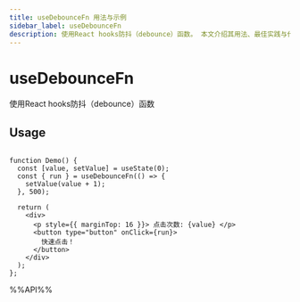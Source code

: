```yaml
---
title: useDebounceFn 用法与示例
sidebar_label: useDebounceFn
description: 使用React hooks防抖（debounce）函数。 本文介绍其用法、最佳实践与代码示例。
---
```

# useDebounceFn

使用React hooks防抖（debounce）函数

## Usage

```tsx live

function Demo() {
  const [value, setValue] = useState(0);
  const { run } = useDebounceFn(() => {
    setValue(value + 1);
  }, 500);

  return (
    <div>
      <p style={{ marginTop: 16 }}> 点击次数: {value} </p>
      <button type="button" onClick={run}>
        快速点击！
      </button>
    </div>
  );
};

```

%%API%%